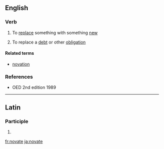 ==English==

===Verb===
{{en-verb|novat}}

# To [[replace]] something with something [[new]]
# {{context|legal|lang=en}} To replace a [[debt]] or other [[obligation]]

====Related terms====
* [[novation]]

===References===
* OED 2nd edition 1989

----

==Latin==

===Participle===
{{la-part-form|novāte}}

# {{inflection of|novātus||voc|m|s|lang=la}}

[[fr:novate]]
[[ja:novate]]